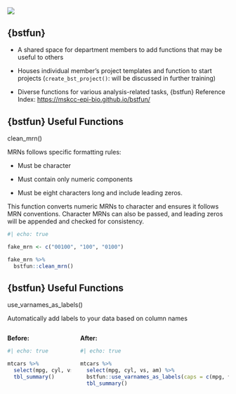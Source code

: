##  {background-color="#007CBA" style="text-align: center;"}

![](images/rerer_bstfun.png)

## {bstfun}

-   A [shared space]{.emphasized} for department members to add functions that may be useful to others

-   Houses individual member's [project templates]{.emphasized} and function to start projects (`create_bst_project()`: will be discussed in further training)

-   Diverse functions for various analysis-related tasks, [{bstfun} Reference Index]{.emphasized}: <https://mskcc-epi-bio.github.io/bstfun/>


## {bstfun} Useful Functions

[clean_mrn()]{.emphasized}

MRNs follows specific formatting rules:

-   Must be character

-   Must contain only numeric components

-   Must be eight characters long and include leading zeros.

This function converts numeric MRNs to character and ensures it follows MRN conventions. Character MRNs can also be passed, and leading zeros will be appended and checked for consistency.

```r
#| echo: true

fake_mrn <- c("00100", "100", "0100")

fake_mrn %>%
  bstfun::clean_mrn()
```

## {bstfun} Useful Functions

[use_varnames_as_labels()]{.emphasized}

Automatically add labels to your data based on column names

::: columns
::: column
**Before:**

```r
#| echo: true

mtcars %>%
  select(mpg, cyl, vs, am) %>%
  tbl_summary() 
```
:::

::: column
**After:**

```r
#| echo: true

mtcars %>%
  select(mpg, cyl, vs, am) %>%
  bstfun::use_varnames_as_labels(caps = c(mpg, vs), exclude = cyl) %>%
  tbl_summary()

```
:::
:::

